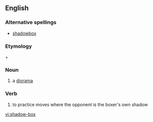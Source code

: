 ==English==

===Alternative spellings===
*[[shadowbox]]

===Etymology===
{{term|shadow}} + {{term|box}}
===Noun===
{{en-noun|es}}
# a [[diorama]]

===Verb===
{{en-verb|shadow-box|es}}
# {{boxing}} to practice moves where the opponent is the boxer's own shadow

[[vi:shadow-box]]